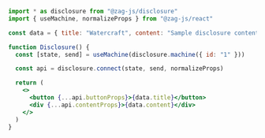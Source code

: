 ```jsx
import * as disclosure from "@zag-js/disclosure"
import { useMachine, normalizeProps } from "@zag-js/react"

const data = { title: "Watercraft", content: "Sample disclosure content" }

function Disclosure() {
  const [state, send] = useMachine(disclosure.machine({ id: "1" }))

  const api = disclosure.connect(state, send, normalizeProps)

  return (
    <>
      <button {...api.buttonProps}>{data.title}</button>
      <div {...api.contentProps}>{data.content}</div>
    </>
  )
}
```
